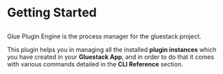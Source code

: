 
<Meta pageTitle="Getting started | engine" description="Getting started with Engine" />





# Getting Started

##

Glue Plugin Engine is the process manager for the gluestack project.

This plugin helps you in managing all the installed **plugin instances** which you
have created in your **Gluestack App**, and in order to do that it comes with various commands
detailed in the **CLI Reference** section.

